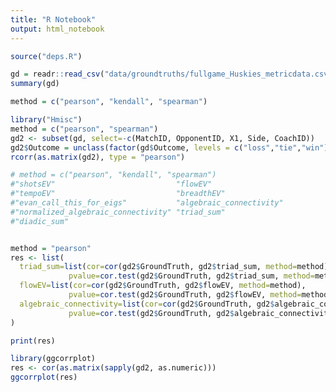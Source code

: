 ```yaml
---
title: "R Notebook"
output: html_notebook
---
```

```r
source("deps.R")
```

```r
gd = readr::read_csv("data/groundtruths/fullgame_Huskies_metricdata.csv")
summary(gd)
```
```r
method = c("pearson", "kendall", "spearman")
```


```r
library("Hmisc")
method = c("pearson", "spearman")
gd2 <- subset(gd, select=-c(MatchID, OpponentID, X1, Side, CoachID))
gd2$Outcome = unclass(factor(gd$Outcome, levels = c("loss","tie","win")))
rcorr(as.matrix(gd2), type = "pearson")
```






```r
# method = c("pearson", "kendall", "spearman")
#"shotsEV"                           "flowEV"                           
#"tempoEV"                           "breadthEV"                        
#"evan_call_this_for_eigs"           "algebraic_connectivity"           
#"normalized_algebraic_connectivity" "triad_sum"                        
#"diadic_sum"                       


method = "pearson"
res <- list(
  triad_sum=list(cor=cor(gd2$GroundTruth, gd2$triad_sum, method=method),
             pvalue=cor.test(gd2$GroundTruth, gd2$triad_sum, method=method)),
  flowEV=list(cor=cor(gd2$GroundTruth, gd2$flowEV, method=method),
             pvalue=cor.test(gd2$GroundTruth, gd2$flowEV, method=method)),
  algebraic_connectivity=list(cor=cor(gd2$GroundTruth, gd2$algebraic_connectivity, method=method),
             pvalue=cor.test(gd2$GroundTruth, gd2$algebraic_connectivity, method=method))
)

print(res)
```


```r
library(ggcorrplot)
res <- cor(as.matrix(sapply(gd2, as.numeric)))
ggcorrplot(res)
```






